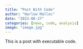 ```yaml
---
title: "Post With Code"
author: "Harlow Malloc"
date: "2023-08-27"
categories: [news, code, analysis]
image: "image.jpg"
---
```


This is a post with executable code.
